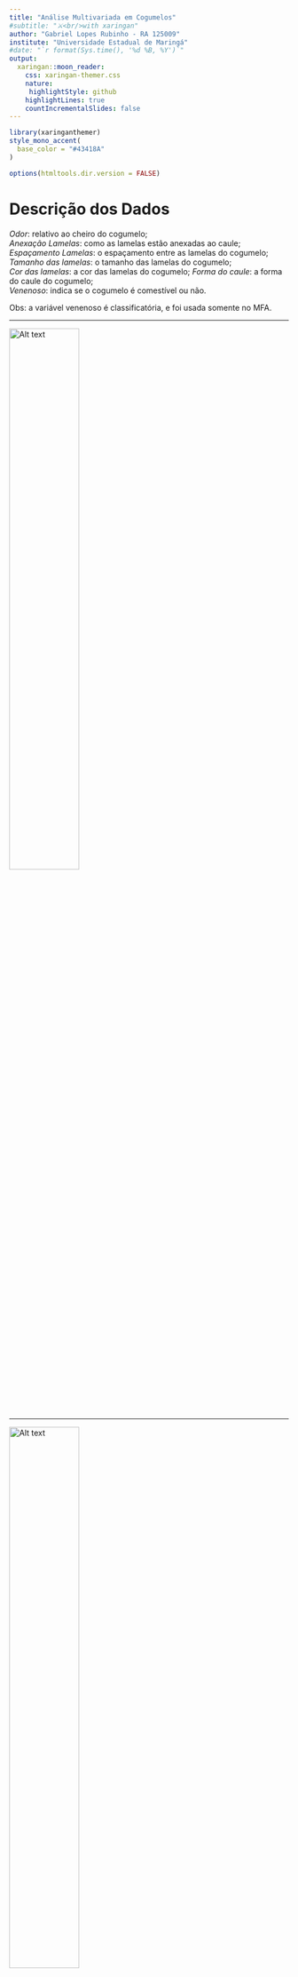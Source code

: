 ```yaml
---
title: "Análise Multivariada em Cogumelos"
#subtitle: "⚔<br/>with xaringan"
author: "Gabriel Lopes Rubinho - RA 125009"
institute: "Universidade Estadual de Maringá"
#date: "`r format(Sys.time(), '%d %B, %Y')`"
output:
  xaringan::moon_reader:
    css: xaringan-themer.css
    nature:
     highlightStyle: github
    highlightLines: true
    countIncrementalSlides: false
---
```




``` r
library(xaringanthemer)
style_mono_accent(
  base_color = "#43418A"
)

```

```r
options(htmltools.dir.version = FALSE)
```





# Descrição dos Dados  

*Odor*: relativo ao cheiro do cogumelo;  
*Anexação Lamelas*: como as lamelas estão anexadas ao caule;  
*Espaçamento Lamelas*: o espaçamento entre as lamelas do cogumelo;  
*Tamanho das lamelas*: o tamanho das lamelas do cogumelo;  
*Cor das lamelas*: a cor das lamelas do cogumelo;
*Forma do caule*: a forma do caule do cogumelo;  
*Venenoso*: indica se o cogumelo é comestível ou não. 

Obs: a variável venenoso é classificatória, e foi usada somente no MFA. 

---

<img src="lamela.jpg" alt="Alt text" width="50%" />



---

<img src="caule.jpeg" alt="Alt text" width="50%" />


---
# Análise de correspondência múltipla  

```r
library(knitr)
library(dplyr)
library(kableExtra)


dados <- read.csv("C:\\Users\\Pichau\\Documents\\Multivariada\\Trabalho 1\\Estat1\\mushrooms.csv")
dadoss <- dados[,-c(ncol(dados))]
kable(dadoss[, c(1,2, 3)], caption = "Tabela exemplo") %>%
  kable_styling(full_width = FALSE, position = "center")

```

---

```r
library(MVar.pt)

dados <- read.csv("C:\\Users\\Pichau\\Documents\\Multivariada\\Trabalho 1\\Estat1\\mushrooms.csv")
res <- CA(dados, "c", typmatrix = "B")

```

```r
print("Existe dependencia entre as linhas e as colunas?"); res$depdata
```

```r

print("Numero de coordenadas principais:"); res$numcood

```

---

```r
print("Inercias das componentes principais:"); head(round(res$mtxAutvlr,2), 5)
```

---



![](plot_geral.png)





---
<img src="lamelas_anexadas.jpg" alt="Alt text" width="50%" />


---


# MFA

```r
dados <- read.csv("C:\\Users\\Pichau\\Documents\\Multivariada\\Trabalho 1\\Estat1\\mushrooms.csv")

v <- dados[dados$venenoso == 'venenoso',-7]
c <- dados[dados$venenoso != 'venenoso',-7]
c <- sample_n(c,3916)
dados2 <- cbind(v,c)
dadoss <- head(dados2, 1000)
mf <- MFA(dados2, c(6,6), c('c','c'),namegroups = c('Venenoso', 'Comestível'))
```

```r
print("Variancias dos Componentes Principais:"); head(round(mf$mtxA,2))

```

---

```r
print("Matriz das Inercias Parciais/Escores das Variaveis:"); head(t(round(mf$mtxEV,2)), 5)
```

---
![](grafico_mfa.png)







